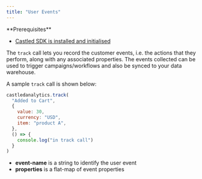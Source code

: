 ```yaml
---
title: "User Events"
---
```


<Info>
**Prerequisites**

- [Castled SDK is installed and initialised](./getting-started)

</Info>

The `track` call lets you record the customer events, i.e. the actions that they perform, along with any associated properties. The events collected can be used to trigger campaigns/workflows and also be synced to your data warehouse.

A sample `track` call is shown below:

```javascript
castledanalytics.track(
  "Added to Cart",
  {
    value: 30,
    currency: "USD",
    item: "product A",
  },
  () => {
    console.log("in track call")
  }
)
```

- **event-name** is a string to identify the user event
- **properties** is a flat-map of event properties
